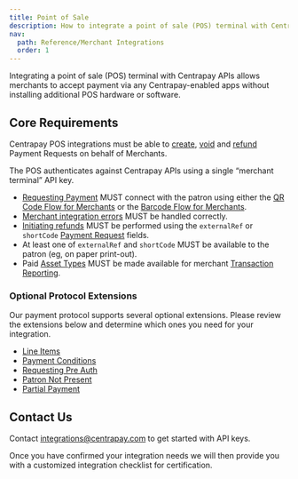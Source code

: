 ```yaml
---
title: Point of Sale
description: How to integrate a point of sale (POS) terminal with Centrapay APIs.
nav:
  path: Reference/Merchant Integrations
  order: 1
---
```


Integrating a point of sale (POS) terminal with Centrapay APIs allows merchants to accept payment via any Centrapay-enabled apps without installing additional POS hardware or software.

## Core Requirements

Centrapay POS integrations must be able to [create](/api/payment-requests#create-a-payment-request), [void](/api/payment-requests#void-a-payment-request) and [refund](/api/payment-requests#refund-a-payment-request) Payment Requests on behalf of Merchants.

The POS authenticates against Centrapay APIs using a single “merchant terminal” API key.

- [Requesting Payment](/guides/requesting-payment) MUST connect with the patron using either the [QR Code Flow for Merchants](/guides/merchant-integration-qr-code-flow) or the [Barcode Flow for Merchants](/guides/merchant-integration-barcode-flow).
- [Merchant integration errors](/guides/merchant-integration-error-handling) MUST be handled correctly.
- [Initiating refunds](/guides/initiating-refunds) MUST be performed using the `externalRef` or `shortCode` [Payment Request](/api/payment-requests#payment-requests-model) fields.
- At least one of `externalRef` and `shortCode` MUST be available to the patron (eg, on paper print-out).
- Paid [Asset Types](/api/asset-types) MUST be made available for merchant [Transaction Reporting](/guides/transaction-reporting).

### Optional Protocol Extensions

Our payment protocol supports several optional extensions. Please review the extensions below and determine which ones you need for your integration.

- [Line Items](/guides/line-items)
- [Payment Conditions](/guides/payment-conditions)
- [Requesting Pre Auth](/guides/requesting-pre-auth)
- [Patron Not Present](/guides/patron-not-present)
- [Partial Payment](/guides/partial-payment-extension)


## Contact Us

Contact integrations@centrapay.com to get started with API keys.

Once you have confirmed your integration needs we will then provide you with a customized integration checklist for certification.
